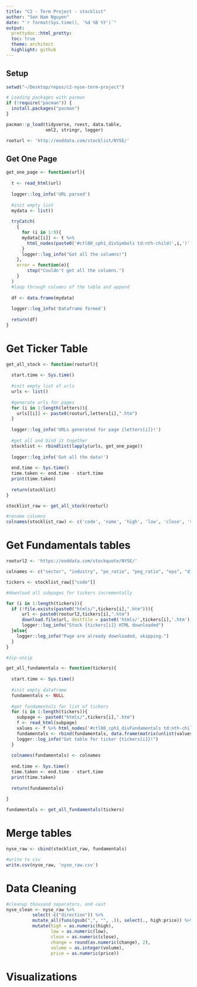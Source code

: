 ```yaml
---
title: "C2 - Term Project - stocklist"
author: "Son Nam Nguyen"
date: "`r format(Sys.time(), '%d %B %Y')`"
output:
  prettydoc::html_pretty:
  toc: true
  theme: architect
  highlight: github
---
```


## Setup

```r

setwd("~/Desktop/repos/c2-nyse-term-project")

# Loading packages with pacman
if (!require("pacman")) {
  install.packages("pacman")
}

pacman::p_load(tidyverse, rvest, data.table,
               xml2, stringr, logger)

rooturl <- 'http://eoddata.com/stocklist/NYSE/'

```

## Get One Page

```r

get_one_page <- function(url){
  
  t <- read_html(url)
  
  logger::log_info('URL parsed')
  
  #init empty list
  mydata <- list()
  
  tryCatch(
    {
      for (i in 1:9){
      mydata[[i]] <- t %>% 
        html_nodes(paste0('#ctl00_cph1_divSymbols td:nth-child(',i,')')) %>% html_text() %>% list()
      }
      logger::log_info("Got all the columns!")
    },
    error = function(e){
        stop("Couldn't get all the columns.")
    }
  )
  #loop through columns of the table and append
  
  df <- data.frame(mydata)
  
  logger::log_info('Dataframe formed')
  
  return(df)
}

```

# Get Ticker Table

```r

get_all_stock <- function(rooturl){
  
  start.time <- Sys.time()
  
  #init empty list of urls
  urls <- list()
  
  #generate urls for pages
  for (i in 1:length(letters)){
    urls[[i]] <- paste0(rooturl,letters[i],".htm")
  }
  
  logger::log_info('URLs generated for page {letters[i]}!')
  
  #get all and bind it together
  stocklist <- rbindlist(lapply(urls, get_one_page))
  
  logger::log_info('Got all the data!')
  
  end.time <- Sys.time()
  time.taken <- end.time - start.time
  print(time.taken)
  
  return(stocklist)
}

stocklist_raw <- get_all_stock(rooturl)

#rename columns
colnames(stocklist_raw) <- c('code', 'name', 'high', 'low', 'close', 'volume', 'change', 'direction', 'price')

```

# Get Fundamentals tables

```r

rooturl2 <- 'https://eoddata.com/stockquote/NYSE/'

colnames <- c("sector", "industry", "pe_ratio", "peg_ratio", "eps", "divyield", "ptb", "pts", "ebitda", "shares", "market_cap", "52wk_range")

tickers <- stocklist_raw[["code"]]

#download all subpages for tickers incrementally

for (i in 1:length(tickers)){
  if (!file.exists(paste0("htmls/",tickers[i],".htm"))){
      url <- paste0(rooturl2,tickers[i],".htm")
      download.file(url, destfile = paste0('htmls/',tickers[i],'.htm'), quiet = T)
      logger::log_info("Stock {tickers[i]} HTML downloaded")
  }else{
    logger::log_info("Page are already downloaded, skipping.")
  }
}

#zip-unzip

get_all_fundamentals <- function(tickers){
  
  start.time <- Sys.time()
  
  #init empty dataframe
  fundamentals <- NULL
  
  #get fundamentals for list of tickers
  for (i in 1:length(tickers)){
    subpage <- paste0("htmls/",tickers[i],".htm")
    f <- read_html(subpage)
    values <- f %>% html_nodes('#ctl00_cph1_divFundamentals td:nth-child(2)') %>% html_text()
    fundamentals <- rbind(fundamentals, data.frame(matrix(unlist(values), ncol=length(values), byrow=F)))
    logger::log_info("Got table for ticker {tickers[i]}!")
  }
  
  colnames(fundamentals) <- colnames
  
  end.time <- Sys.time()
  time.taken <- end.time - start.time
  print(time.taken)
  
  return(fundamentals)
  
}

fundamentals <- get_all_fundamentals(tickers)

```

# Merge tables

```r

nyse_raw <- cbind(stocklist_raw, fundamentals)

#write to csv
write.csv(nyse_raw, 'nyse_raw.csv')

```

# Data Cleaning

```r

#cleanup thousand separators, and cast
nyse_clean <- nyse_raw %>%
          select(-c("direction")) %>%
          mutate_all(funs(gsub(",", "", .)), select(., high:price)) %>%
          mutate(high = as.numeric(high),
                 low = as.numeric(low),
                 close = as.numeric(close),
                 change = round(as.numeric(change), 2),
                 volume = as.integer(volume),
                 price = as.numeric(price))

```

# Visualizations

```r

```